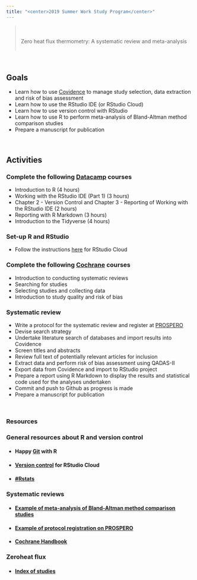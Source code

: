 ```yaml
---
title: "<center>2019 Summer Work Study Program</center>"
---
```



<div class = "row">
<div class = "col-md-3" align = "center">
<i class="fa fa-thermometer-half fa-8x"></i>
</div>

<div class = "col-md-9" align = "middle">
> <br><br>Zero heat flux thermometry: A systematic review and meta-analysis<br><br>

</div>
</div>
<br>
<div class = "row">
<div class = "col-md-3" align = "center">
## <i class="fa fa-bullseye-arrow fa-lg"></i> Goals
</div>
<div class = "col-md-9">
- Learn how to use [Covidence](https://www.covidence.org/home) to manage study selection, data extraction and risk of bias assessment
- Learn how to use the RStudio IDE (or RStudio Cloud)
- Learn how to use version control with RStudio
- Learn how to use R to perform meta-analysis of Bland-Altman method comparison studies
- Prepare a manuscript for publication
</div>
</div>
<br>
<div class = "row">
<div class = "col-md-3" align = "center">
## <i class="fa fa-tasks fa-lg"></i> Activities
</div>

### <i class="fa fa-angle-double-right fa-lg"></i> Complete the following [Datacamp](https://www.datacamp.com) courses
<div class = "col-md-9">
- Introduction to R (4 hours)
- Working with the RStudio IDE (Part 1) (3 hours)
- Chapter 2 - Version Control and Chapter 3 - Reporting of Working with the RStudio IDE (2 hours)
- Reporting with R Markdown (3 hours)
- Introduction to the Tidyverse (4 hours)

### <i class="fa fa-angle-double-right fa-lg"></i> Set-up R and RStudio

- Follow the instructions [here](https://rstudio.cloud/learn/guide) for RStudio Cloud

### <i class="fa fa-angle-double-right fa-lg"></i> Complete the following [Cochrane](https://training.cochrane.org/interactivelearning) courses
<div class = "col-md-9">
- Introduction to conducting systematic reviews
- Searching for studies
- Selecting studies and collecting data
- Introduction to study quality and risk of bias

### <i class="fa fa-angle-double-right fa-lg"></i> Systematic review

- Write a protocol for the systematic review and register at [PROSPERO](https://www.crd.york.ac.uk/prospero/)
- Devise search strategy
- Undertake literature search of databases and import results into Covidence
- Screen titles and abstracts
- Review full text of potentially relevant articles for inclusion
- Extract data and perform risk of bias assessment using QADAS-II
- Export data from Covidence and import to RStudio project
- Prepare a report using R Markdown to display the results and statistical code used for the analyses undertaken
- Commit and push to Github as progress is made
- Prepare a manuscript for publication



</div>
</div>

<br>
<div class = "row">
<div class = "col-md-3" align = "center">
### <i class="fa fa-info-circle fa-lg"></i> Resources
</div>

<div class = "col-md-9">
### <i class="fa fa-angle-double-right fa-lg"></i> General resources about R and version control

- #### Happy [Git](https://happygitwithr.com/) with R

- #### [Version control](https://bren.zendesk.com/hc/en-us/articles/360015826731-How-to-connect-RStudio-Cloud-with-Github) for RStudio Cloud

- #### <i class="fa fa-twitter fa-lg"></i> [#Rstats](https://twitter.com/search?q=%23rstats&src=typd)

### <i class="fa fa-angle-double-right fa-lg"></i> Systematic reviews

- #### [Example of meta-analysis of Bland-Altman method comparison studies](https://thorax.bmj.com/content/74/2/157.abstract)
- #### [Example of protocol registration on PROSPERO](https://www.crd.york.ac.uk/prospero/display_record.php?RecordID=57450)
- #### [Cochrane Handbook](https://training.cochrane.org/handbook)


### <i class="fa fa-angle-double-right fa-lg"></i> Zeroheat flux

- #### [Index of studies](https://aconway.dev/zhf)


</div>
</div>